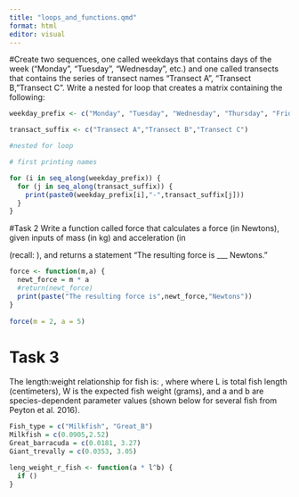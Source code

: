```yaml
---
title: "loops_and_functions.qmd"
format: html
editor: visual
---
```

#Create two sequences, one called weekdays that contains days of the week (“Monday”, “Tuesday”, “Wednesday”, etc.) and one called transects that contains the series of transect names “Transect A”, “Transect B,”Transect C”. Write a nested for loop that creates a matrix containing the following:

```r
weekday_prefix <- c("Monday", "Tuesday", "Wednesday", "Thursday", "Friday", "Saturday", "Sunday")

transact_suffix <- c("Transect A","Transect B","Transect C")

#nested for loop

# first printing names

for (i in seq_along(weekday_prefix)) {
  for (j in seq_along(transact_suffix)) {
    print(paste0(weekday_prefix[i],"-",transact_suffix[j]))
  }
}
```
#Task 2
Write a function called force that calculates a force (in Newtons), given inputs of mass (in kg) and acceleration (in 
 
 (recall: 
), and returns a statement “The resulting force is ___ Newtons.”

```r

force <- function(m,a) {
  newt_force = m * a
  #return(newt_force)
  print(paste("The resulting force is",newt_force,"Newtons"))
}
  
force(m = 2, a = 5)
```
# Task 3
The length:weight relationship for fish is: 
, where where L is total fish length (centimeters), W is the expected fish weight (grams), and a and b are species-dependent parameter values (shown below for several fish from Peyton et al. 2016).

```r
Fish_type = c("Milkfish", "Great_B")
Milkfish = c(0.0905,2.52)
Great_barracuda = c(0.0181, 3.27)
Giant_trevally = c(0.0353, 3.05)

leng_weight_r_fish <- function(a * l^b) {
  if ()
}
```











